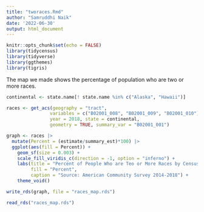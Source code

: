 ```yaml
---
title: "tworaces.Rmd"
author: "Samruddhi Naik"
date: '2022-06-30'
output: html_document
---
```


```r
knitr::opts_chunk$set(echo = FALSE)
library(tidycensus)
library(tidyverse)
library(ggthemes)
library(tigris)
```

The map we made shows the percentage of population who are two or more races.


```r

continental <- state.name[! state.name %in% c("Alaska", "Hawaii")]

races <- get_acs(geography = "tract", 
                variables = c("B02001_008", "B02001_009", "B02001_010"), 
                year = 2018, state = continental, 
                geometry = TRUE, summary_var = "B02001_001") 

graph <- races |>
  mutate(Percent = (estimate/summary_est)*100) |>
  ggplot(aes(fill = Percent)) +
    geom_sf(size = 0.003) +
    scale_fill_viridis_c(direction = -1, option = "inferno") +
    labs(title = "Percent of People Who are Teo or More Races by Census Tract",
         fill = "Percent",
         caption = "Source: American Community Survey 2014-2018") +
    theme_void()

write_rds(graph, file = "races_map.rds")

```

```r
read_rds("races_map.rds")
```

